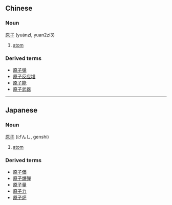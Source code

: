 == Chinese ==
===Noun===
[[原]][[子]] (yuánzǐ, yuan2zi3)

#[[atom]]

===Derived terms===
*[[原子弹]]
*[[原子反应堆]]
*[[原子能]]
*[[原子武器]]

----


== Japanese ==
===Noun===
[[原]][[子]] (げんし, genshi)

#[[atom]]

===Derived terms===
*[[原子価]]
*[[原子爆弾]]
*[[原子量]]
*[[原子力]]
*[[原子炉]]